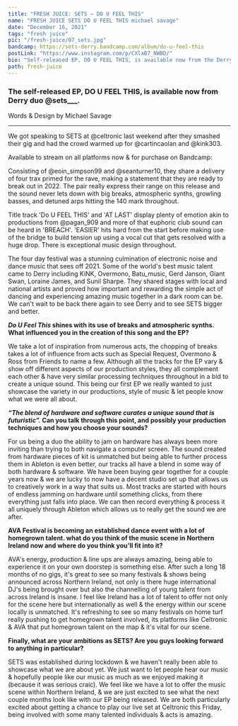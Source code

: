 ---
title: "FRESH JUICE: SETS – DO U FEEL THIS"
name: "FRESH JUICE SETS DO U FEEL THIS michael savage"
date: "December 16, 2021"
tags: "fresh juice"
pic: "/fresh-juice/07_sets.jpg"
bandcamp: https://sets-derry.bandcamp.com/album/do-u-feel-this
postLink: "https://www.instagram.com/p/CXlxB7_NWBD/"
bio: "Self-released EP, DO U FEEL THIS, is available now from the Derry duo, SETS"
path: fresh-juice
---

### The self-released EP, DO U FEEL THIS, is available now from Derry duo @sets\_\_\_.

<p className="smallText">Words & Design by Michael Savage</p>

<hr />

We got speaking to SETS at @celtronic last weekend after they smashed their gig and had the crowd warmed up for @cartincaolan and @kink303.

<BandCamp src="album=376392705" />

Available to stream on all platforms now & for purchase on Bandcamp: <HoverLink url="sets-derry.bandcamp.com/album/do-u-feel-this" external inline />

Consisting of @eoin_simpson99 and @seanturner10, they share a delivery of four trax primed for the rave, making a statement that they are ready to break out in 2022. The pair really express their range on this release and the sound never lets down with big breaks, atmospheric synths, growling basses, and detuned arps hitting the 140 mark throughout.

Title track 'Do U FEEL THIS' and 'AT LAST' display plenty of emotion akin to productions from @pagan_909 and more of that euphoric club sound can be heard in 'BREACH'. 'EASIER' hits hard from the start before making use of the bridge to build tension up using a vocal cut that gets resolved with a huge drop. There is exceptional music design throughout.

The four day festival was a stunning culmination of electronic noise and dance music that sees off 2021. Some of the world's best music talent came to Derry including KiNK, Overmono, Batu_music, Gerd Janson, Giant Swan, Loraine James, and Sunil Sharpe. They shared stages with local and national artists and proved how important and rewarding the simple act of dancing and experiencing amazing music together in a dark room can be. We can't wait to be back there again to see Derry and to see SETS bigger and better.

<Picture src="/fresh-juice/07_setslads.jpg" alt="photo of sets lads" size={1200} />

**_Do U Feel This_ shines with its use of breaks and atmospheric synths. What influenced you in the creation of this song and the EP?**

We take a lot of inspiration from numerous acts, the chopping of breaks takes a lot of influence from acts such as Special Request, Overmono & Ross from Friends to name a few. Although all the tracks for the EP vary & show off different aspects of our production styles, they all complement each other & have very similar processing techniques throughout in a bid to create a unique sound. This being our first EP we really wanted to just showcase the variety in our productions, style of music & let people know what we were all about.

**_“The blend of hardware and software curates a unique sound that is futuristic”._ Can you talk through this point, and possibly your production techniques and how you choose your sounds?**

For us being a duo the ability to jam on hardware has always been more inviting than trying to both navigate a computer screen. The sound created from hardware pieces of kit is unmatched but being able to further process them in Ableton is even better, our tracks all have a blend in some way of both hardware & software. We have been buying gear together for a couple years now & we are lucky to now have a decent studio set up that allows us to creatively work in a way that suits us. Most tracks are started with hours of endless jamming on hardware until something clicks, from there everything just falls into place. We can then record everything & process it all uniquely through Ableton which allows us to really get the sound we are after.

**AVA Festival is becoming an established dance event with a lot of homegrown talent. what do you think of the music scene in Northern Ireland now and where do you think you'll fit into it?**

AVA's energy, production & line ups are always amazing, being able to experience it on your own doorstep is something else. After such a long 18 months of no gigs, it's great to see so many festivals & shows being announced across Northern Ireland, not only is there huge international DJ's being brought over but also the channelling of young talent from across Ireland is insane. I feel like Ireland has a lot of talent to offer not only for the scene here but internationally as well & the energy within our scene locally is unmatched. It's refreshing to see so many festivals on home turf really pushing to get homegrown talent involved, its platforms like Celtronic & AVA that put homegrown talent on the map & it's vital for our scene.

**Finally, what are your ambitions as SETS? Are you guys looking forward to anything in particular?**

SETS was established during lockdown & we haven't really been able to showcase what we are about yet. We just want to let people hear our music & hopefully people like our music as much as we enjoyed making it (because it was serious craic). We feel like we have a lot to offer the music scene within Northern Ireland, & we are just excited to see what the next couple months look like with our EP being released. We are both particularly excited about getting a chance to play our live set at Celtronic this Friday, being involved with some many talented individuals & acts is amazing.
